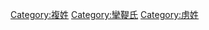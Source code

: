 {{Catnav|頁面分類|...|系譜學|姓氏|依語言分類姓氏|漢字姓氏|複姓}}

{{catmore}}

{{DEFAULTSORT:Helian赫連}}
[[Category:複姓|Category:複姓]]
[[Category:攣鞮氏|Category:攣鞮氏]]
[[Category:虏姓|Category:虏姓]]